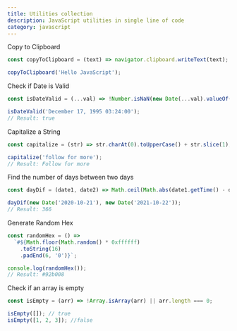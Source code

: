 ```yaml
---
title: Utilities collection
description: JavaScript utilities in single line of code
category: javascript
---
```


<ContentHeading>Copy to Clipboard</ContentHeading>

```js
const copyToClipboard = (text) => navigator.clipboard.writeText(text);

copyToClipboard('Hello JavaScript');
```

<ContentHeading>Check if Date is Valid</ContentHeading>

```js
const isDateValid = (...val) => !Number.isNaN(new Date(...val).valueOf());

isDateValid('December 17, 1995 03:24:00');
// Result: true
```

<ContentHeading>Capitalize a String</ContentHeading>

```js
const capitalize = (str) => str.charAt(0).toUpperCase() + str.slice(1);

capitalize('follow for more');
// Result: Follow for more
```

<ContentHeading>Find the number of days between two days</ContentHeading>

```js
const dayDif = (date1, date2) => Math.ceil(Math.abs(date1.getTime() - date2.getTime()) / 86400000);

dayDif(new Date('2020-10-21'), new Date('2021-10-22'));
// Result: 366
```

<ContentHeading>Generate Random Hex</ContentHeading>

```js
const randomHex = () =>
  `#${Math.floor(Math.random() * 0xffffff)
    .toString(16)
    .padEnd(6, '0')}`;

console.log(randomHex());
// Result: #92b008
```

<ContentHeading>Check if an array is empty</ContentHeading>

```js
const isEmpty = (arr) => !Array.isArray(arr) || arr.length === 0;

isEmpty([]); // true
isEmpty([1, 2, 3]); //false
```
